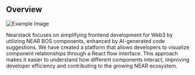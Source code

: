## Overview

![Example Image](/assets/bkg.png)

Nearstack focuses on simplifying frontend development for Web3 by utilizing NEAR BOS components, enhanced by AI-generated code suggestions. We have created a platform that allows developers to visualize component relationships through a React flow interface. This approach makes it easier to understand how different components interact, improving developer efficiency and contributing to the growing NEAR ecosystem.